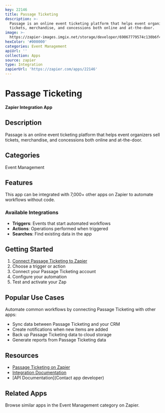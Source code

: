 ```yaml
---
key: 22146
title: Passage Ticketing
description: >-
  Passage is an online event ticketing platform that helps event organizers sell
  tickets, merchandise, and concessions both online and at-the-door.
image: >-
  https://zapier-images.imgix.net/storage/developer/69067779574c130b6f40e480fa8ca945_2.png?auto=format%2Ccompress&ixlib=python-3.0.0&q=50
hexColor: '#000000'
categories: Event Management
apiUrl: ''
collection: Apps
source: zapier
type: Integration
zapierUrl: 'https://zapier.com/apps/22146'
---
```

# Passage Ticketing

**Zapier Integration App**

## Description

Passage is an online event ticketing platform that helps event organizers sell tickets, merchandise, and concessions both online and at-the-door.

## Categories

Event Management

## Features

This app can be integrated with 7,000+ other apps on Zapier to automate workflows without code.

### Available Integrations

- **Triggers**: Events that start automated workflows
- **Actions**: Operations performed when triggered
- **Searches**: Find existing data in the app

## Getting Started

1. [Connect Passage Ticketing to Zapier](https://zapier.com/apps/22146)
2. Choose a trigger or action
3. Connect your Passage Ticketing account
4. Configure your automation
5. Test and activate your Zap

## Popular Use Cases

Automate common workflows by connecting Passage Ticketing with other apps:

- Sync data between Passage Ticketing and your CRM
- Create notifications when new items are added
- Back up Passage Ticketing data to cloud storage
- Generate reports from Passage Ticketing data

## Resources

- [Passage Ticketing on Zapier](https://zapier.com/apps/22146)
- [Integration Documentation](https://zapier.com/apps/22146/integrations)
- [API Documentation](Contact app developer)

## Related Apps

Browse similar apps in the Event Management category on Zapier.
